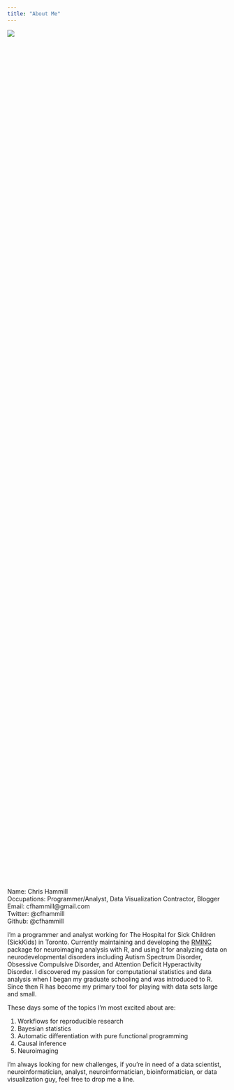 ```yaml
---
title: "About Me"
---
```


<div style="width:50%; height:50%">![](/images/aboutMeShot.png)</div>

Name: Chris Hammill  
Occupations: Programmer/Analyst, Data Visualization Contractor, Blogger  
Email: cfhammill@gmail.com  
Twitter: @cfhammill  
Github: @cfhammill  


I'm a programmer and analyst working for The Hospital for Sick Children (SickKids) in Toronto. Currently maintaining and developing the [RMINC](https://github.com/Mouse-Imaging-Centre/RMINC) package for neuroimaging analysis with R, and using it for analyzing data on neurodevelopmental disorders including Autism Spectrum Disorder, Obsessive Compulsive Disorder, and Attention Deficit Hyperactivity Disorder. I discovered my passion for computational statistics and data analysis when I began my graduate schooling and was introduced to R. Since then R has become my primary tool for playing with data sets large and small.

These days some of the topics I'm most excited about are: 

1. Workflows for reproducible research
1. Bayesian statistics
1. Automatic differentiation with pure functional programming
1. Causal inference
1. Neuroimaging

I'm always looking for new challenges, if you're in need of a data scientist, neuroinformatician, analyst, neuroinformatician, bioinformatician, or data visualization guy, feel free to drop me a line.


